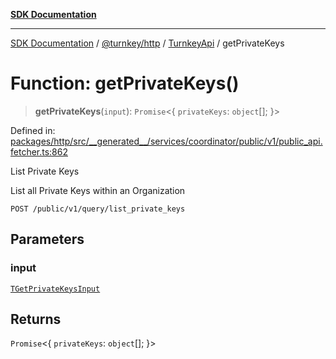 [**SDK Documentation**](../../../../../README.mdx)

***

[SDK Documentation](../../../../../packages.mdx) / [@turnkey/http](../../../README.mdx) / [TurnkeyApi](../README.mdx) / getPrivateKeys

# Function: getPrivateKeys()

> **getPrivateKeys**(`input`): `Promise`\<\{ `privateKeys`: `object`[]; \}\>

Defined in: [packages/http/src/\_\_generated\_\_/services/coordinator/public/v1/public\_api.fetcher.ts:862](https://github.com/tkhq/sdk/blob/e1b1a69bdd608320aaf03cc2dbbf68dc0c52b28d/packages/http/src/__generated__/services/coordinator/public/v1/public_api.fetcher.ts#L862)

List Private Keys

List all Private Keys within an Organization

`POST /public/v1/query/list_private_keys`

## Parameters

### input

[`TGetPrivateKeysInput`](../type-aliases/TGetPrivateKeysInput.mdx)

## Returns

`Promise`\<\{ `privateKeys`: `object`[]; \}\>
